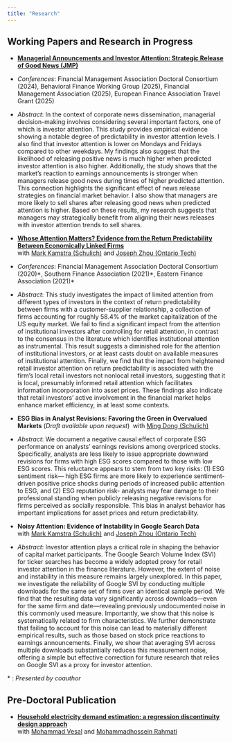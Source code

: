 ```yaml
---
title: "Research"
---
```


## Working Papers and Research in Progress

- [**Managerial Announcements and Investor Attention: Strategic Release of Good News (JMP)**](https://drive.google.com/file/d/1X2-7tIR_V_rqxwvJ7ppLyTESfiWVFRIb/view?usp=share_link) \
- *Conferences*: Financial Management Association Doctoral Consortium (2024), Behavioral Finance Working Group
(2025), Financial Management Association (2025), European Finance Association Travel Grant (2025)\
- *Abstract*: In the context of corporate news dissemination, managerial decision-making involves considering several important factors, one of which is investor attention. This study provides empirical evidence showing a notable degree of predictability in investor attention levels. I also find that investor attention is lower on Mondays and Fridays compared to other weekdays. My findings also suggest that the likelihood of releasing positive news is much higher when predicted investor attention is also higher. Additionally, the study shows that the market’s reaction to earnings announcements is stronger when managers release good news during times of higher predicted attention. This connection highlights the significant effect of news release strategies on financial market behavior. I also show that managers are more likely to sell shares after releasing good news when predicted attention is higher. Based on these results, my research suggests that managers may strategically benefit from aligning their news releases with investor attention trends to sell shares.

- [**Whose Attention Matters? Evidence from the Return Predictability Between Economically Linked Firms**](https://drive.google.com/file/d/1BxSuSaEmzqGOyui2SzC00dAo0A32W9Gh/view?usp=share_link)\
with [Mark Kamstra (Schulich)](https://www.markkamstra.com) and [Joseph Zhou (Ontario Tech)](https://businessandit.ontariotechu.ca/people/faculty/finance/xinyao-joseph-zhou.php)\
- *Conferences*: Financial Management Association Doctoral Consortium (2020)\*, Southern Finance Association (2021)\*, Eastern Finance Association (2021)\*\
- *Abstract*: This study investigates the impact of limited attention from different types of investors in the context of return predictability between firms with a customer-supplier relationship, a collection of firms accounting for roughly 58.4% of the market capitalization of the US equity market. We fail to find a significant impact from the attention of institutional investors after controlling for retail attention, in contrast to the consensus in the literature which identifies institutional attention as instrumental. This result suggests a diminished role for the attention of institutional investors, or at least casts doubt on available measures of institutional attention. Finally, we find that the impact from heightened retail investor attention on return predictability is associated with the firm’s local retail investors not nonlocal retail investors, suggesting that it is local, presumably informed retail attention which facilitates information incorporation into asset prices. These findings also indicate that retail investors’ active involvement in the financial market helps enhance market efficiency, in at least some contexts.

- **ESG Bias in Analyst Revisions: Favoring the Green in Overvalued Markets** (*Draft available upon request*)\ 
with [Ming Dong (Schulich)](https://schulich.yorku.ca/faculty/ming-dong/)\
- *Abstract*: We document a negative causal effect of corporate ESG performance on analysts’ earnings revisions among overpriced stocks. Specifically, analysts are less likely to issue appropriate downward revisions for firms with high ESG scores compared to those with low ESG scores. This reluctance appears to stem from two key risks: (1) ESG sentiment risk— high ESG firms are more likely to experience sentiment-driven positive price shocks during periods of increased public attention to ESG, and (2) ESG reputation risk- analysts may fear damage to their professional standing when publicly releasing negative revisions for firms perceived as socially responsible. This bias in analyst behavior has important implications for asset prices and return predictability.\

- **Noisy Attention: Evidence of Instability in Google Search Data**\
with [Mark Kamstra (Schulich)](https://www.markkamstra.com) and [Joseph Zhou (Ontario Tech)](https://businessandit.ontariotechu.ca/people/faculty/finance/xinyao-joseph-zhou.php)\
- *Abstract*: Investor attention plays a critical role in shaping the behavior of capital market participants. The Google Search Volume Index (SVI) for ticker searches has become a widely adopted proxy for retail investor attention in the finance literature. However, the extent of noise and instability in this measure remains largely unexplored. In this paper, we investigate the reliability of Google SVI by conducting multiple downloads for the same set of firms over an identical sample period. We find that the resulting data vary significantly across downloads—even for the same firm and date—revealing previously undocumented noise in this commonly used measure. Importantly, we show that this noise is systematically related to firm characteristics. We further demonstrate that failing to account for this noise can lead to materially different empirical results, such as those based on stock price reactions to earnings announcements. Finally, we show that averaging SVI across multiple downloads substantially reduces this measurement noise, offering a simple but effective correction for future research that relies on Google SVI as a proxy for investor attention.


\* : *Presented by coauthor*\

## Pre-Doctoral Publication
-  [**Household electricity demand estimation: a regression discontinuity design approach**](https://qjerp.ir/browse.php?a_id=3032&sid=1&slc_lang=en)\
with [Mohammad Vesal](https://gsme.sharif.edu/~vesal/) and [Mohammadhossein Rahmati](https://sharif.edu/~rahmati/index)
